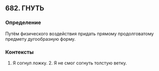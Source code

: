 ## 682. ГНУТЬ
### Определение
Путём физического воздействия придать прямому продолговатому предмету дугообразную форму.

### Контексты
1. Я согнул ложку. 2. Я не смог согнуть толстую ветку.

